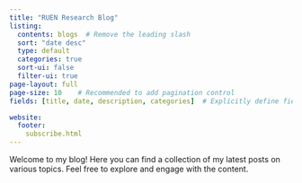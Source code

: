 ```yaml
---
title: "RUEN Research Blog"
listing:
  contents: blogs  # Remove the leading slash
  sort: "date desc"
  type: default
  categories: true
  sort-ui: false
  filter-ui: true
page-layout: full
page-size: 10    # Recommended to add pagination control
fields: [title, date, description, categories]  # Explicitly define fields

website:
  footer:
    subscribe.html
---
```


Welcome to my blog! Here you can find a collection of my latest posts on various topics. Feel free to explore and engage with the content.

